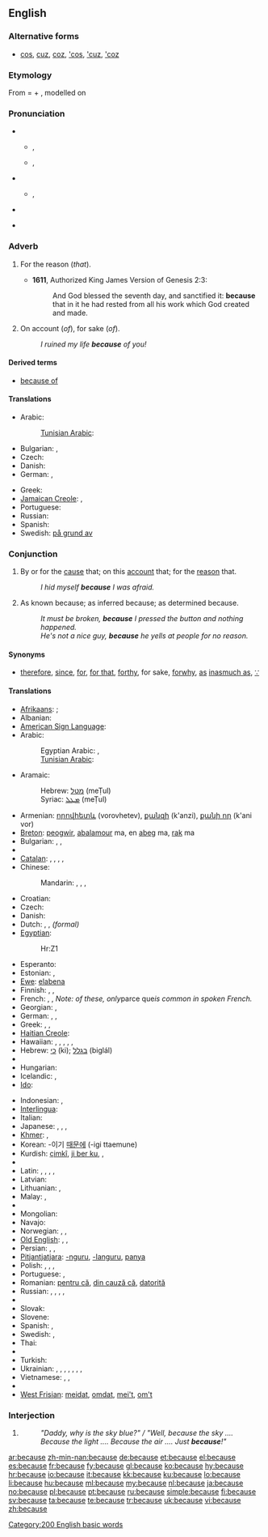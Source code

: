 {{wikipedia}}
==English==

{{rank|between|face|tell|175|because|few|whom|love}}

===Alternative forms===
* [[cos]], [[cuz]], [[coz]], [['cos]], [['cuz]], [['coz]]

===Etymology===
From {{etyl|enm}} {{term|bi cause|lang=enm}} = {{term|bi|lang=enm||by}} + {{term|cause|lang=enm}}, modelled on {{etyl|fro}} {{term|par cause|lang=fro}}

===Pronunciation===
* {{qualifier|stressed}}
** {{a|UK}} {{IPA|/bɪˈkɒz/}}, {{SAMPA|/bI"kQz/}}
** {{a|US}} {{IPA|/bɪˈkɔz/|/bɪˈkʌz/}}, {{SAMPA|/bI"kOz/|/bɪ"kVz/}}
* {{qualifier|unstressed}}
** {{IPA|/bɪkəz/}}, {{SAMPA|/bIk@z/}}
* {{audio|en-us-because.ogg|Audio (US)}}
*: {{rhymes|ɒz}}
* {{hyphenation|be|cause}}

===Adverb===
{{en-adv|-}}

# {{archaic}} For the reason (''that'').
#* '''1611''', Authorized King James Version of Genesis 2:3:
#*: And God blessed the seventh day, and sanctified it: '''because''' that in it he had rested from all his work which God created and made.
# On account (''of''), for sake (''of'').
#: ''I ruined my life '''because''' of you!''

====Derived terms====
* [[because of]]

====Translations====
{{trans-top|on account}}
* Arabic:
*: [[Tunisian Arabic]]: {{tø|aeb|في جرة|alt=فِي جُرّةْ|tr=fī jurrit|sc=Arab}}
* Bulgarian: {{t|bg|защото}}, {{t|bg|поради}}
* Czech: {{t+|cs|kvůli}}
* Danish: {{t|da|fordi}}
* German: {{t+|de|weil}}, {{t+|de|denn}}
{{trans-mid}}
* Greek: {{t|el|εξαιτίας}}
* [[Jamaican Creole]]: {{tø|jam|bikaaz}},  {{tø|jam|bikaazn}}
* Portuguese: {{t+|pt|porque}}
* Russian: {{t+|ru|из-за|tr=iz-za}}
* Spanish: {{t+|es|porque}}
* Swedish: [[på grund av]]
{{trans-bottom}}

===Conjunction===
{{en-conj}}

# By or for the [[cause]] that; on this [[account]] that; for the [[reason]] that.
#: ''I hid myself '''because''' I was afraid.''
# As known because; as inferred because; as determined because.
#: ''It must be broken, '''because''' I pressed the button and nothing happened.''
#: ''He's not a nice guy, '''because''' he yells at people for no reason.''

====Synonyms====
* {{sense|for the reason that}} [[therefore]], [[since]], [[for]], [[for that]], [[forthy]], for sake, [[forwhy]], [[as]] [[inasmuch as]], [[∵]] {{i|mathematics symbol}}

====Translations====
{{trans-top|by or for the cause that; on this account that; for the reason that}}
* [[Afrikaans]]: {{t-|af|omdat|xs=Afrikaans}}; {{t|af|aangesien|xs=Afrikaans}}
* Albanian: {{t-|sq|sepse|xs=Albanian}}
* [[American Sign Language]]: {{tø|ase|OpenB@Sfhead Y@FromSfhead}}
* Arabic: {{t|ar|لأن|tr=li'ánna}}
*: Egyptian Arabic: {{tø|arz|علشان|tr=`alashaan|sc=Arab}}, {{tø|arz|عشان|tr=`ashaan|sc=Arab}}
*: [[Tunisian Arabic]]: {{tø|aeb|على خاطر|alt=عْلَى خَاطِرْ|tr=ʿlā ḫāṭir|sc=Arab}}
* Aramaic:
*: Hebrew: [[מטל]] (meṬul)
*: Syriac: [[ܡܛܠ]] (meṬul)
* Armenian: [[որովհետև]] (vorovhetev), [[քանզի]] (k'anzi), [[քանի որ]] (k'ani vor)
* [[Breton]]: [[peogwir]], [[abalamour]] ma, en [[abeg]] ma, [[rak]] ma
* Bulgarian: {{t|bg|защото|tr=zaštoto}}, {{t|bg|тъй като|tr=tǎj kato}}, {{t|bg|понеже|tr=poneže}}
* {{trreq|Burmese}}
* [[Catalan]]: {{t+|ca|perquè}}, {{t|ca|ja que}}, {{t+|ca|car}}, {{t|ca|puix}}, {{t|ca|puix que}}
* Chinese:
*: Mandarin: {{t-|cmn|因為|sc=Hani}}, {{t-|cmn|因为|tr=yīnwèi|sc=Hani}}, {{t-|cmn|由於|sc=Hani}}, {{t-|cmn|由于|tr=yóuyú|sc=Hani}}
* Croatian: {{t-|hr|jer}}
* Czech: {{t+|cs|protože}}
* Danish: {{t+|da|fordi}}
* Dutch: {{t+|nl|omdat}}, {{t+|nl|aangezien}}, {{t+|nl|daar}} ''(formal)''
* [[Egyptian]]: {{tø|egy|ḥr|xs=Egyptian}}
*: <hiero>Hr:Z1</hiero>
* Esperanto: {{t-|eo|ĉar|xs=Esperanto}}
* Estonian: {{t+|et|kuna}}, {{t|et|seepärast}}
* [[Ewe]]: [[elabena]]
* Finnish: {{t+|fi|koska}}, {{t+|fi|sillä}}, {{t+|fi|siksi}}
* French: {{t+|fr|parce que}}, {{t+|fr|car}}, {{t|fr|en raison}} ''Note: of these, only ''parce que'' is common in spoken French.''
* Georgian: {{t|ka|იმიტომ რომ|tr=imitom rom|sc=Geor|xs=Georgian}}, {{t|ka|რადგანაც|tr=radganac'|sc=Geor|xs=Georgian}}
* German: {{t+|de|weil}}, {{t+|de|denn}}, {{t+|de|da}}
* Greek: {{t+|el|διότι|tr=ðioti}}, {{t+|el|επειδή|tr=epiðí}}, {{t+|el|γιατί|tr=yiatí}}
* [[Haitian Creole]]: {{tø|ht|paske}}
* Hawaiian: {{tø|haw|no}},  {{tø|haw|no ka mea}},  {{tø|haw|ma}},  {{tø|haw|i}},  {{tø|haw|ma o}},  {{tø|haw|muli}}
* Hebrew: [[כי]] (ki); [[בגלל]] (biglál)
* {{trreq|Hindi}}
* Hungarian: {{t+|hu|mert}}
* Icelandic: {{t|is|vegna þess}}, {{t+|is|af því að}}
* [[Ido]]: {{t+|io|pro ke|xs=Ido}}
{{trans-mid}}
* Indonesian: {{t-|id|karena|xs=Indonesian}}, {{t-|id|sebab|xs=Indonesian}}
* [[Interlingua]]: {{t-|ia|proque|xs=Interlingua}}
* Italian: {{t+|it|perché}}
* Japanese: {{t-|ja|なぜなら|tr=názenara}}, {{t-|ja|だって|tr=datte}},  {{qualifier|...}} {{t+|ja|から|tr=kara}},  {{t-|ja|ので|tr=node}}
* [[Khmer]]: {{t-|km|ព្រោះ|tr=bprūah|sc=Khmr|xs=Khmer}},  {{t-|km|ពីព្រោះ|tr=bpi-bprūah|sc=Khmr|xs=Khmer}}
* Korean: -이기 [[때문에]] (-igi ttaemune)
* Kurdish: [[çimkî]], [[ji ber ku]], {{ku-Arab|[[بۆ ئه‌وه‌]]}}, {{ku-Arab|[[چونکه‌]]}}
* {{trreq|Lao}}
* Latin: {{t+|la|quia}}, {{t+|la|quod}}, {{t+|la|quoniam}}, {{t+|la|cum}}, {{t-|la|propter}}
* Latvian: {{t-|lv|tāpēc ka|xs=Latvian}}
* Lithuanian: {{t-|lt|nes|xs=Lithuanian}},  {{t|lt|todėl, kad|xs=Lithuanian}}
* Malay: {{t-|ms|karena|xs=Malay}}, {{t+|ms|sebab|xs=Malay}}
* {{trreq|Maori}}
* Mongolian: {{t|mn|ягаад гэвэл|tr=yagaad gevel|sc=Cyrl|xs=Mongolian}}
* Navajo: {{tø|nv|háálá}}
* Norwegian: {{t+|no|fordi}}, {{t-|no|ettersom}}, {{t-|no|det kommer av}}
* [[Old English]]: {{t-|ang|þæs|xs=Old English}}, {{t-|ang|þæs þe|xs=Old English}}, {{t|ang|forþon þe|xs=Old English}}
* Persian: {{t|fa|زیرا|xs=Persian}}, {{t|fa|بدلیل|xs=Persian}}, {{t|fa|چونکه|xs=Persian}}
* [[Pitjantjatjara]]: [[-nguru]], [[-languru]], [[panya]]
* Polish: {{t+|pl|bo}}, {{t+|pl|ponieważ}}, {{t|pl|dlatego że}}, {{t|pl|gdyż}}
* Portuguese: {{t+|pt|porque}}, {{t+|pt|já que}}
* Romanian: [[pentru că]], [[din cauză că]], [[datorită]]
* Russian: {{t+|ru|потому что|tr=potomú što}}, {{t+|ru|так как|tr=ták kak}}, {{t+|ru|поскольку|tr=poskól’ku}}, {{t+|ru|ведь|tr=ved’}}, {{t+|ru|ибо|tr=íbo}}
* {{trreq|Sanskrit}}
* Slovak: {{t|sk|pretože}}
* Slovene: {{t+|sl|ker}}
* Spanish: {{t+|es|porque}}, {{t|es|ya que}}
* Swedish: {{t+|sv|därför att}}, {{t+|sv|eftersom}}
* Thai: {{t-|th|เพราะ|tr=práw}}
* {{trreq|Tibetan}}
* Turkish: {{t+|tr|çünkü}}
* Ukrainian: {{t+|uk|бо|tr=bo|xs=Ukrainian}}, {{t-|uk|тому|tr=tomu|xs=Ukrainian}}, {{t|uk|тому що|tr=tomu ščo|xs=Ukrainian}}, {{t|uk|так як|tr=tak jak|xs=Ukrainian}}, {{t|uk|оскiльки|tr=oskil’ky|xs=Ukrainian}}, {{t|uk|адже|tr=adže|xs=Ukrainian}}, {{t|uk|внаслiдок|tr=vnaslidok|xs=Ukrainian}}, {{t|uk|унаслiдок|tr=unaslidok|xs=Ukrainian}}
* Vietnamese: {{t|vi|tại vì|xs=Vietnamese}}, {{t+|vi|vì|xs=Vietnamese}}, {{t|vi|bởi vì|xs=Vietnamese}}
* {{trreq|Welsh}}
* [[West Frisian]]: [[meidat]], [[omdat]], [[mei't]], [[om't]]
{{trans-bottom}}

===Interjection===
{{en-intj}}

# {{non-gloss definition|Used to terminate inquiry concerning origin or purpose, typically initiated by {{term|why}}}}
#: ''"Daddy, why is the sky blue?" / "Well, because the sky .... Because the light .... Because the air .... Just '''because'''!"''

[[Category:200 English basic words]]

[[ar:because]]
[[zh-min-nan:because]]
[[de:because]]
[[et:because]]
[[el:because]]
[[es:because]]
[[fr:because]]
[[fy:because]]
[[gl:because]]
[[ko:because]]
[[hy:because]]
[[hr:because]]
[[io:because]]
[[it:because]]
[[kk:because]]
[[ku:because]]
[[lo:because]]
[[li:because]]
[[hu:because]]
[[ml:because]]
[[my:because]]
[[nl:because]]
[[ja:because]]
[[no:because]]
[[pl:because]]
[[pt:because]]
[[ru:because]]
[[simple:because]]
[[fi:because]]
[[sv:because]]
[[ta:because]]
[[te:because]]
[[tr:because]]
[[uk:because]]
[[vi:because]]
[[zh:because]]